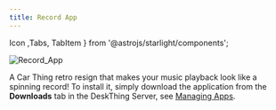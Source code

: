 ```yaml
---
title: Record App
---
```


Icon ,Tabs, TabItem } from '@astrojs/starlight/components';

![Record_App](/src/assets/docs/Record_App.jpg)

A Car Thing retro resign that makes your music playback look like a spinning record! To install it, simply download the application from the **Downloads** tab in the DeskThing Server, see [Managing Apps](/official-apps/deskthing/managing-apps).

